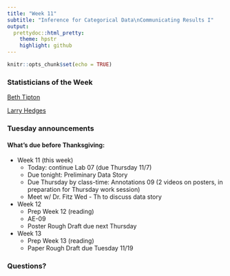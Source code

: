 ```yaml
---
title: "Week 11"
subtitle: "Inference for Categorical Data\nCommunicating Results I"
output: 
  prettydoc::html_pretty:
    theme: hpstr
    highlight: github
---
```


```r
knitr::opts_chunk$set(echo = TRUE)
```

### Statisticians of the Week

[Beth Tipton](https://www.ipr.northwestern.edu/news/2019/faculty-spotlight-beth-tipton.html)

[Larry Hedges](https://www.ipr.northwestern.edu/who-we-are/faculty-experts/hedges.html)

### Tuesday announcements

#### What's due before Thanksgiving:

+ Week 11 (this week)
    + Today: continue Lab 07 (due Thursday 11/7)
    + Due tonight: Preliminary Data Story
    + Due Thursday by class-time: Annotations 09 (2 videos on posters, in preparation for Thursday work session)
    + Meet w/ Dr. Fitz Wed - Th to discuss data story
+ Week 12
    + Prep Week 12 (reading)
    + AE-09 
    + Poster Rough Draft due next Thursday
+ Week 13
    + Prep Week 13 (reading)
    + Paper Rough Draft due Tuesday 11/19


<!-- ### Thursday announcements -->

<!-- + Due now: Lab 08 -->
<!-- + Today: project work session -->
<!-- + Rough draft due next Tuesday -->
<!--     + upload to [Google Drive folder](https://drive.google.com/drive/folders/1bqjf3mHkhmMNeb8h4Ql710O88rMnttqr?usp=sharing) (link also posted on Canvas) -->
<!--     + This is where you will access each other's reports to read before peer review session next Thursday -->
<!--     + Can also see Project rubric I will use to evaluate your final project -->
<!-- + [Prep work for Tuesday](https://kgfitzgerald.github.io/APU_MATH_250/prepare/week-12.html). -->


<!-- ### Peer review assignments (for next Thursday) -->

<!-- + Group 1 (Avery & Rachel) - read Groups 2 & 3 -->
<!-- + Group 2 (Evan & Jason) - read Groups 3 & 4 -->
<!-- + Group 3 (Dat & Leon) - read Groups 1 & 4 -->
<!-- + Group 4 (Angie & Caylee) - read Groups 2 & 5 -->
<!-- + Group 5 (Enzo & Lauren) - read Groups 1 & 2 -->




<!-- ### Project comments -->

<!-- - If you haven't already, make sure to save your clean data as a .RDS file (e.g. using `saveRDS()`), and place it in your `data` folder. Your written report should start by reading in this data file.  -->
<!-- - Check out [from Data to Viz](https://www.data-to-viz.com) website for suggestions on creative visualizations to use (includes R code!) -->
<!-- - Don't need to run every imaginable analysis on your data, but do want you to demonstrate a thorough investigation of your dataset.  -->
<!--     + What insight can you glean from these data?  -->
<!--     + What (interesting) questions can be answered from these data? -->
<!--     + Should do more exploring than what ends up in your final report  -->
<!--     + Explore to death - become an expert on these data!  -->
<!-- - May want to create a new file called `analysis.qmd` for all the analyses you're going to explore that may or may not end up in your written report.  -->
<!-- - Comment your code - someone else should be able to follow exactly what your code is doing and why -->
<!-- - Start creating a codebook that describes what each variable in your dataset is -->
<!-- - Tips on multiple linear regression: -->
<!--     + To choose a "best" model, use `regsubsets()` function from `leaps` package (see 4th set of slides from Week 08) -->
<!--     + Don't forget to check for model diagnostics at the end (see 3rd & 4th set of slides from Week 08) -->

    
### Questions?


<!-- ### Tuesday Announcements -->

<!-- + Today: continue working on Lab 08, due class-time Thursday -->
<!-- + Thursday: project work session -->
<!-- + Rough draft due next Tuesday at midnight, early submission encouraged -->
<!--     + Will read two groups' reports prior to class that Thursday -->

